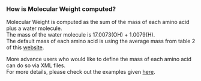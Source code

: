 ===How is Molecular Weight computed?===

Molecular Weight is computed as the sum of the mass of each amino acid plus a water molecule.<br/>
The mass of the water molecule is 17.0073(OH) + 1.0079(H).<br/>
The default mass of each amino acid is using the average mass from table 2 of this [http://web.expasy.org/findmod/findmod_masses.html website].
<p>
More advance users who would like to define the mass of each amino acid can do so via XML files.<br/>
For more details, please check out the examples given [http://biojava.org/wiki/BioJava:CookBook:AAPROP:main here].